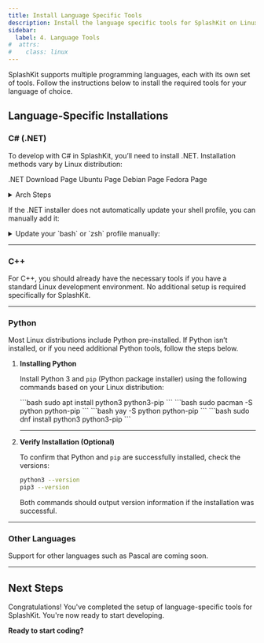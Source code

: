 ```yaml
---
title: Install Language Specific Tools
description: Install the language specific tools for SplashKit on Linux.
sidebar:
  label: 4. Language Tools
#  attrs:
#    class: linux
---
```



SplashKit supports multiple programming languages, each with its own set of tools. Follow the instructions below to install the required tools for your language of choice.

## Language-Specific Installations

### C# (.NET)

To develop with C# in SplashKit, you’ll need to install .NET. Installation methods vary by Linux distribution:

<LinkButton href="https://dotnet.microsoft.com/en-us/download?initial-os=linux">.NET Download Page</LinkButton>
<LinkButton href="https://learn.microsoft.com/en-us/dotnet/core/install/linux-ubuntu">Ubuntu Page</LinkButton>
<LinkButton href="https://learn.microsoft.com/en-us/dotnet/core/install/linux-debian">Debian Page</LinkButton>
<LinkButton href="https://learn.microsoft.com/en-us/dotnet/core/install/linux-fedora">Fedora Page</LinkButton>

<details>
<summary>Arch Steps</summary>
  To install .NET SDK on Arch:

  ```bash
  yay -S dotnet-sdk
  ```

  To install only the .NET runtime (for running .NET apps without development tools):

  ```bash
  yay -S dotnet-runtime
  ```

</details>

If the .NET installer does not automatically update your shell profile, you can manually add it:

<details>
<summary>Update your `bash` or `zsh` profile manually:</summary>
<Tabs syncKey="bash-zsh">
<TabItem label="bash">
Open your `~/.bashrc` file:
```bash
nano ~/.bashrc
```
Add the following lines near the end:
```bash
export DOTNET_ROOT=$HOME/.dotnet
export PATH=$PATH:$HOME/.dotnet
```
Apply the changes:
```bash
source ~/.bashrc
```
</TabItem>
<TabItem label="zsh">
Open your `.zshrc` file:
```bash
nano ~/.zshrc
```
Add the following lines near the end:
```bash
export DOTNET_ROOT=$HOME/.dotnet
export PATH=$PATH:$HOME/.dotnet
```
Apply the changes:
```bash
source ~/.zshrc
```
</TabItem>
</Tabs>
</details>

---

### C++

For C++, you should already have the necessary tools if you have a standard Linux development environment. No additional setup is required specifically for SplashKit.

---

### Python

Most Linux distributions include Python pre-installed. If Python isn’t installed, or if you need additional Python tools, follow the steps below.

<Steps>

1. **Installing Python**

    Install Python 3 and `pip` (Python package installer) using the following commands based on your Linux distribution:

    <Tabs syncKey="linux-distro">
    <TabItem label="Ubuntu/Debian">
    ```bash
    sudo apt install python3 python3-pip
    ```
    </TabItem>

    <TabItem label="Arch">
    <Tabs syncKey="package-manager">
    <TabItem label="With pacman">
    ```bash
    sudo pacman -S python python-pip
    ```
    </TabItem>
    <TabItem label="With yay">
    ```bash
    yay -S python python-pip
    ```
    </TabItem>
    </Tabs>
    </TabItem>

    <TabItem label="Fedora">
    ```bash
    sudo dnf install python3 python3-pip
    ```
    </TabItem>
    </Tabs>

   ---

2. **Verify Installation (Optional)**

    To confirm that Python and `pip` are successfully installed, check the versions:

    ```bash
    python3 --version
    pip3 --version
    ```

    Both commands should output version information if the installation was successful.

</Steps>

---

### Other Languages

Support for other languages such as Pascal are coming soon.

---

## Next Steps

Congratulations! You've completed the setup of language-specific tools for SplashKit. You're now ready to start developing.

**Ready to start coding?**  
